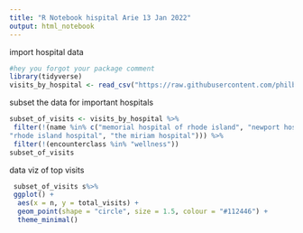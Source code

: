 ```yaml
---
title: "R Notebook hispital Arie 13 Jan 2022"
output: html_notebook
---
```


import hospital data
```r
#hey you forgot your package comment
library(tidyverse)
visits_by_hospital <- read_csv("https://raw.githubusercontent.com/philbowsher/Foundation-of-the-R-Workflow-workshop-2019-09-06/master/Examples/data/visits_by_hospital.csv")

```

subset the data for important hospitals
```r
subset_of_visits <- visits_by_hospital %>%
 filter(!(name %in% c("memorial hospital of rhode island", "newport hospital", 
"rhode island hospital", "the miriam hospital"))) %>%
 filter(!(encounterclass %in% "wellness"))
subset_of_visits
```

data viz of top visits
```r
 subset_of_visits s%>%
 ggplot() +
  aes(x = n, y = total_visits) +
  geom_point(shape = "circle", size = 1.5, colour = "#112446") +
  theme_minimal()
```